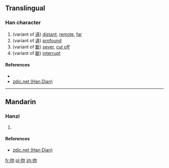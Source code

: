 ==Translingual==

===Han character===
{{Han char|rn=9|rad=人|as=04|sn=6|four=|canj=人心竹竹 (OPHH)|ids=⿰[[亻]][[勿]]}}

# (variant of [[遠]]) [[distant]], [[remote]], [[far]]
# (variant of [[遠]]) [[profound]]
# (variant of [[斷]]) [[sever]], [[cut off]]
# (variant of [[斷]]) [[interrupt]]

====References====
* {{Han ref|kx=0095.110|dkj=00428|dj=0201.110|hdz=10125.010|uh=4F06|ud=20230}}
*[http://www.zdic.net/zd/zi/ZdicE4ZdicBCZdic86.htm zdic.net (Han Dian)]

----

==Mandarin==

===Hanzi===
{{cmn-hanzi|pin=[[wù]] ([[wu4]]), [[wěn]] ([[wen3]])|wg=wu<sup>4</sup>, wen<sup>3</sup>}}

# {{defn|lang=cmn|sort=人04}}

====References====
*[http://www.zdic.net/zd/zi/ZdicE4ZdicBCZdic86.htm zdic.net (Han Dian)]

[[fr:伆]]
[[pl:伆]]
[[zh:伆]]